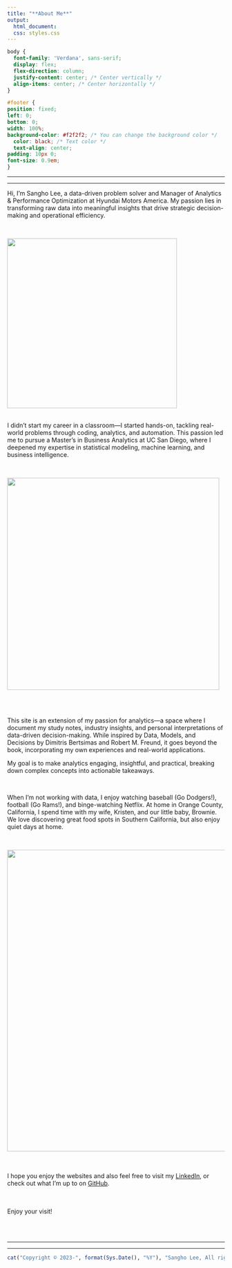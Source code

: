 ```yaml
---
title: "**About Me**"
output:
  html_document:
  css: styles.css
---
```


```css
body {
  font-family: 'Verdana', sans-serif;
  display: flex;
  flex-direction: column;
  justify-content: center; /* Center vertically */
  align-items: center; /* Center horizontally */
}

#footer {
position: fixed;
left: 0;
bottom: 0;
width: 100%;
background-color: #f2f2f2; /* You can change the background color */
  color: black; /* Text color */
  text-align: center;
padding: 10px 0;
font-size: 0.9em;
}


```

------------------------------------------------------------------------

------------------------------------------------------------------------

Hi, I’m Sangho Lee, a data-driven problem solver and Manager of Analytics & Performance Optimization at Hyundai Motors America. My passion lies in transforming raw data into meaningful insights that drive strategic decision-making and operational efficiency.

<br>

![](Photo/hyundai.jpg){width="393"}

<br> I didn’t start my career in a classroom—I started hands-on, tackling real-world problems through coding, analytics, and automation. This passion led me to pursue a Master’s in Business Analytics at UC San Diego, where I deepened my expertise in statistical modeling, machine learning, and business intelligence.

<br>

![](Photo/ucsd_grad.JPG){width="491"}

<br><br>

This site is an extension of my passion for analytics—a space where I document my study notes, industry insights, and personal interpretations of data-driven decision-making. While inspired by Data, Models, and Decisions by Dimitris Bertsimas and Robert M. Freund, it goes beyond the book, incorporating my own experiences and real-world applications.

My goal is to make analytics engaging, insightful, and practical, breaking down complex concepts into actionable takeaways.

<br>

When I’m not working with data, I enjoy watching baseball (Go Dodgers!), football (Go Rams!), and binge-watching Netflix. At home in Orange County, California, I spend time with my wife, Kristen, and our little baby, Brownie. We love discovering great food spots in Southern California, but also enjoy quiet days at home.

<br>

![](Photo/family.JPG){width="698"}

<br><br>I hope you enjoy the websites and also feel free to visit my <a href="https://www.linkedin.com/in/slee1211" target="_blank">LinkedIn</a>, or check out what I'm up to on <a href="https://www.github.com/slee8495" target="_blank">GitHub</a>.

<br> <br> Enjoy your visit!

<br> <br>

------------------------------------------------------------------------

------------------------------------------------------------------------

::: {#footer}
```r
cat("Copyright © 2023-", format(Sys.Date(), "%Y"), "Sangho Lee, All rights reserved.")
```
:::

